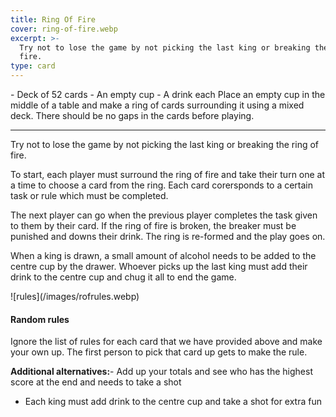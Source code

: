 ```yaml
---
title: Ring Of Fire
cover: ring-of-fire.webp
excerpt: >-
  Try not to lose the game by not picking the last king or breaking the ring of
  fire.
type: card
---
```


<GameHero
  cover="/images/ring-of-fire.webp"
  alt="Ring Of Fire"
/>

<GameSection title="Equipment" icon="/images/liquor.webp">
-   Deck of 52 cards
-   An empty cup
-   A drink each
</GameSection>

<GameSection title="Setup" icon="/images/settings.webp">
Place an empty cup in the middle of a table and make a ring of cards surrounding it using a mixed deck. There should be no gaps in the cards before playing.

* * *
</GameSection>

<GameSection title="Aim of the Game" icon="/images/target.webp">
<p>Try not to lose the game by not picking the last king or breaking the ring of fire.</p>
</GameSection>

<GameSection title="How to Play" icon="/images/question.webp">
To start, each player must surround the ring of fire and take their turn one at a time to choose a card from the ring. Each card corersponds to a certain task or rule which must be completed.

The next player can go when the previous player completes the task given to them by their card. If the ring of fire is broken, the breaker must be punished and downs their drink. The ring is re-formed and the play goes on.

When a king is drawn, a small amount of alcohol needs to be added to the centre cup by the drawer. Whoever picks up the last king must add their drink to the centre cup and chug it all to end the game.
</GameSection>

<GameSection title="Rules" icon="/images/rules.webp">
<p>![rules](/images/rofrules.webp)</p>
</GameSection>

<GameSection title="Special Edition" icon="/images/special.webp">

<h4>Random rules</h4>

Ignore the list of rules for each card that we have provided above and make your own up. The first person to pick that card up gets to make the rule.

**Additional alternatives:**-   Add up your totals and see who has the highest score at the end and needs to take a shot
-   Each king must add drink to the centre cup and take a shot for extra fun
</GameSection>

<ShareButtons title="Ring Of Fire" />

<FeedbackCard>
</FeedbackCard>
